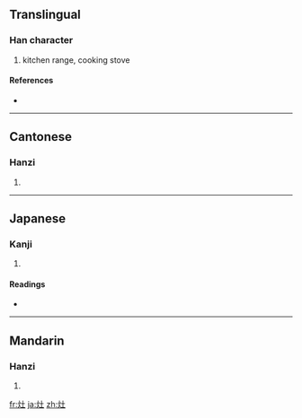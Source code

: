 {{also|竈}}
==Translingual==

===Han character===
{{Han char|rn=86|rad=火|as=03|sn=7|four=3071<sub>7</sub>|canj=火土 (FG)}}

# kitchen range, cooking stove

====References====
* {{Han ref|kx=0666.090|dkj=18869|dj=1075.140|hdz=32189.040|uh=7076|ud=28790|bh=A85F|bd=43103}}

----

==Cantonese==

===Hanzi===
{{yue-hanzi|jyut=|y=jou3|tra=竈}}

# {{defn|Cantonese}}

----

==Japanese==

===Kanji===
{{ja-kanji|grade=|rs=火03}}

# {{defn|Japanese}}

====Readings====
* {{ja-readings|on=[[そう]] (sō)|kun=[[かま]] (kama), [[かまど]] (kamado), [[へつつい]] (hetsutsui)}}

----

==Mandarin==

===Hanzi===
{{cmn-hanzi|tra=竈|pin=[[yàng]] ([[yang4]]), [[zào]] ([[zao4]])|wg=yang<sup>4</sup>, tsao<sup>4</sup>}}

# {{defn|Mandarin}}

[[fr:灶]]
[[ja:灶]]
[[zh:灶]]